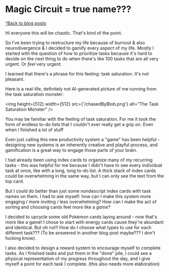 # Magic Circuit = true name???

[^Back to blog posts](/blog)

Hi everyone this will be chaotic. That's kind of the point.

So I've been trying to restructure my life because of burnout & also neurodivergence & I decided to gamify every aspect of my life. Mostly I started with the question of how to prioritize tasks because it's hard to decide on the next thing to do when there's like 100 tasks that are all very urgent. Or *feel* very urgent.

I learned that there's a phrase for this feeling: task saturation. It's not pleasant.

Here is a real-life, definitely not AI-generated picture of me running from the task saturation monster:

<img height={512} width={512} src={'/chasedByBlob.png'} alt="The Task Saturation Monster" />

You may be familiar with the feeling of task saturation. For me it took the form of endless to-do lists that I couldn't ever really get a grip on. Even when I finished a lot of stuff

Even just calling this new productivity system a "game" has been helpful - designing new systems is an inherently creative and playful process, and gamification is a great way to engage those parts of your brain.

I had already been using index cards to organize many of my recurring tasks - this was helpful for me because I didn't have to see every individual task at once, like with a long, long to-do list. A thick stack of index cards could be overwhelming in the same way, but I can only see the text from the top card.

But I could do better than just some nondescript index cards with task names on them. I had to ask myself: how can I make this system more engaging / more inviting / less overwhelming? How can I make the act of sorting and choosing cards feel more like a *game*?

I decided to upcycle some old Pokémon cards laying around - now that's more like a game! I chose to start with energy cards cause they're abundant and identical. But oh no!!! How do I choose what types to use for each different task??? (To be answered in another blog post maybe??? I don't fucking know).

I also decided to design a reward system to encourage myself to complete tasks. As I finished tasks and put them in the "done" pile, I could see a physical representation of my progress throughout the day, and I give myself a point for each task I complete. (this also needs more elaboration)
